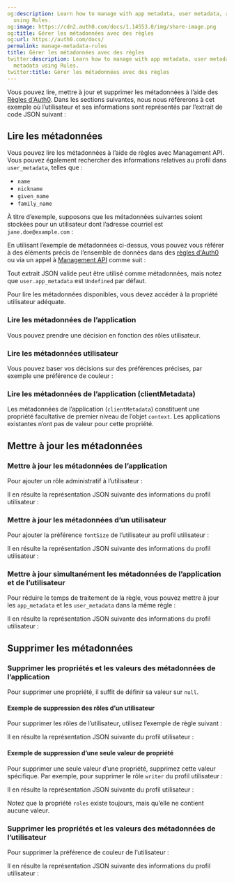 ```yaml
---
og:description: Learn how to manage with app metadata, user metadata, and client metadata
  using Rules.
og:image: https://cdn2.auth0.com/docs/1.14553.0/img/share-image.png
og:title: Gérer les métadonnées avec des règles
og:url: https://auth0.com/docs/
permalink: manage-metadata-rules
title: Gérer les métadonnées avec des règles
twitter:description: Learn how to manage with app metadata, user metadata, and client
  metadata using Rules.
twitter:title: Gérer les métadonnées avec des règles
---
```




Vous pouvez lire, mettre à jour et supprimer les métadonnées à l’aide des [Règles d'Auth0](/rules). Dans les sections suivantes, nous nous référerons à cet exemple où l’utilisateur et ses informations sont représentés par l’extrait de code JSON suivant :



## Lire les métadonnées

Vous pouvez lire les métadonnées à l’aide de règles avec Management API. Vous pouvez également rechercher des informations relatives au profil dans `user_metadata`, telles que :

* `name`
* `nickname`
* `given_name`
* `family_name`



À titre d’exemple, supposons que les métadonnées suivantes soient stockées pour un utilisateur dont l’adresse courriel est `jane.doe@example.com` :



En utilisant l’exemple de métadonnées ci-dessus, vous pouvez vous référer à des éléments précis de l’ensemble de données dans des [règles d'Auth0](/rules) ou via un appel à [Management API](/users/guides/manage-user-metadata) comme suit :



Tout extrait JSON valide peut être utilisé comme métadonnées, mais notez que `user.app_metadata` est `Undefined` par défaut.

Pour lire les métadonnées disponibles, vous devez accéder à la propriété utilisateur adéquate.

### Lire les métadonnées de l’application

Vous pouvez prendre une décision en fonction des rôles utilisateur.



### Lire les métadonnées utilisateur

Vous pouvez baser vos décisions sur des préférences précises, par exemple une préférence de couleur :



### Lire les métadonnées de l’application (clientMetadata)

Les métadonnées de l’application (`clientMetadata`) constituent une propriété facultative de premier niveau de l’objet `context`. Les applications existantes n’ont pas de valeur pour cette propriété.



## Mettre à jour les métadonnées



### Mettre à jour les métadonnées de l’application

Pour ajouter un rôle administratif à l’utilisateur :



Il en résulte la représentation JSON suivante des informations du profil utilisateur :

### Mettre à jour les métadonnées d’un utilisateur

Pour ajouter la préférence `fontSize` de l’utilisateur au profil utilisateur :



Il en résulte la représentation JSON suivante des informations du profil utilisateur :

### Mettre à jour simultanément les métadonnées de l’application et de l’utilisateur

Pour réduire le temps de traitement de la règle, vous pouvez mettre à jour les `app_metadata` et les `user_metadata` dans la même règle :



Il en résulte la représentation JSON suivante des informations du profil utilisateur :



## Supprimer les métadonnées

### Supprimer les propriétés et les valeurs des métadonnées de l’application

Pour supprimer une propriété, il suffit de définir sa valeur sur `null`.

#### Exemple de suppression des rôles d’un utilisateur

Pour supprimer les rôles de l’utilisateur, utilisez l’exemple de règle suivant :



Il en résulte la représentation JSON suivante du profil utilisateur :



#### Exemple de suppression d’une seule valeur de propriété

Pour supprimer une seule valeur d’une propriété, supprimez cette valeur spécifique. Par exemple, pour supprimer le rôle `writer` du profil utilisateur :



Il en résulte la représentation JSON suivante du profil utilisateur :



Notez que la propriété `roles` existe toujours, mais qu’elle ne contient aucune valeur.

### Supprimer les propriétés et les valeurs des métadonnées de l’utilisateur

Pour supprimer la préférence de couleur de l’utilisateur :



Il en résulte la représentation JSON suivante des informations du profil utilisateur :